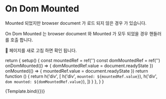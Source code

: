 
<Meta title="use/On Dom Mounted"/>

# On Dom Mounted

Mounted 되었지만 browser document 가 로드 되지 않은 경우 가 있습니다.

On Dom Mounted 는 browser document 와 Mounted 가 모두 되었을 경우 핸들러를 호출 합니다.

🎯 페이지를 새로 고침 하면 확인 됩니다.

  return {
    setup() {
      const mountedRef = ref('')
      const domMountedRef = ref('')
      onDomMounted(() => {
        domMountedRef.value = document.readyState
      })
      onMounted(() => {
        mountedRef.value = document.readyState
      })
      return function () {
        return h('div', [
          h('div', `mounted: ${mountedRef.value}`),
          h('div', `dom mounted: ${domMountedRef.value}`),
        ])
      }
    },
  }
}

<Canvas>
  <Story name="Default">
    {Template.bind({})}
  </Story>
</Canvas>


